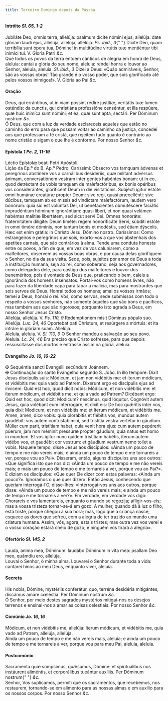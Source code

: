 ```yaml
---
title: Terceiro Domingo depois da Páscoa
---
```


<h4 class="text-center">
  Intróito <em>Sl. 65, 1-2</em>
</h4>
<div class="grid grid-cols-2 gap-5">
  <span class="text-justify">
    Jubiláte Deo, omnis terra, allelúja: psalmum dícite nómini ejus, allelúja:
    date glóriam laudi ejus, allelúja, allelúja, allelúja. <em>Ps. ibid., 3</em>{" "}
    Dícite Deo, quam terribília sunt ópera tua, Dómine! in multitúdine virtútis
    tuæ mentiéntur tibi inimíci tui. V. Gloria Patri <em>&c.</em>
  </div>
  <span class="text-justify">
    Que todos os povos da terra entoem cânticos de alegria em honra de Deus,
    aleluia: cantai a glória do seu nome, aleluia: rendei honra e louvor ao
    Senhor, aleluia, aleluia. <em>Sl. ibid., 3</em> Dizei a Deus: «Quão
    admiráveis, Senhor, são as vossas obras! Tão grande é o vosso poder, que
    sois glorificado até pelos vossos inimigos!». V. Glória ao Pai <em>&c.</em>
  </div>
</div>

<h4 class="text-center">Oração</h4>
<div class="grid grid-cols-2 gap-5">
  <span class="text-justify">
    Deus, qui errántibus, ut in viam possint redíre justítiæ, veritátis tuæ
    lumen osténdis: da cunctis, qui christiána professióne censéntur, et illa
    respúere, quæ huic inimíca sunt nómini; et ea, quæ sunt apta, sectári. Per
    Dóminum nostrum <em>&c.</em>
  </div>
  <span class="text-justify">
    Ó Deus, que com a luz da verdade esclareceis aqueles que estão no caminho do
    erro para que possam voltar ao caminho da justiça, concedei aos que
    professam a fé cristã, que rejeitem tudo quanto é contrário ao nome cristão
    e sigam o que lhe é conforme. Por nosso Senhor <em>&c.</em>
  </div>
</div>

<h4 class="text-center">
  Epístola <em>1 Pe. 2, 11-19</em>
</h4>
<div class="grid grid-cols-2 gap-5">
  <span class="text-justify">Léctio Epístolæ beáti Petri Apóstoli.</div>
  <span class="text-justify">Lição da Ep.ª do B. Ap.º Pedro.</div>
  <span class="text-justify">
    Caríssimi: Obsecro vos tamquam ádvenas et peregrínos abstinére vos a
    carnálibus desidériis, quæ mílitant advérsus ánimam, conversatiónem vestram
    inter gentes habéntes bonam: ut in eo, quod detréctant de vobis tamquam de
    malefactóribus, ex bonis opéribus vos considerántes, gloríficent Deum in die
    visitatiónis. Subjécti ígitur estóte omni humánæ creatúræ propter Deum: sive
    regi, quasi præcellénti: sive dúcibus, tamquam ab eo missis ad vindíctam
    malefactórum, laudem vero bonórum: quia sic est volúntas Dei, ut
    benefaciéntes obmutéscere faciátis imprudéntium hóminum ignorántiam: quasi
    líberi, et non quasi velámen habéntes malítiæ libertátem, sed sicut servi
    Dei. Omnes honoráte: fraternitátem dilígite: Deum timéte: regem honorificáte
    Servi, súbditi estóte in omni timóre dóminis, non tantum bonis et modéstis,
    sed étiam dýscolis. Hæc est enim grátia: in Christo Jesu, Dómino nostro.
  </div>
  <span class="text-justify">
    Caríssimos: Como estrangeiros e peregrinos que sois, exorto-vos a que vos
    abstenhais dos apetites carnais, que são contrários à alma. Tende uma
    conduta honesta entre os povos, a fim de que, em vez de vos caluniarem, como
    a malfeitores, observem as vossas boas obras, e por causa delas glorifiquem
    o Senhor, no dia da sua visita. Sede, pois, sujeitos por amor de Deus a toda
    a instituição humana, seja ao rei, como soberano, seja aos governadores,
    como delegados dele, para castigo dos malfeitores e louvor dos beneméritos;
    pois é vontade de Deus que, praticando o bem, caleis a ignorância dos homens
    insensatos. Portai-vos como homens livres, não para fazer da liberdade capa
    para tapar a malícia, mas para mostrardes que sois servos de Deus. Honrai
    todos os homens; amai os vossos irmãos; temei a Deus; honrai o rei. Vós,
    como servos, sede submissos com todo o respeito a vossos senhores, não
    somente àqueles que são bons e pacíficos, mas também aos que são rigorosos;
    porquanto isto agrada a Deus, em nosso Senhor Jesus Cristo.
  </div>
</div>

<div class="grid grid-cols-2 gap-5">
  <span class="text-justify">
    Allelúja, allelúja. V. <em>Ps. 110, 9</em> Redemptiónem misit Dóminus pópulo
    suo. Allelúja. <em>Luc. 24, 46</em> Oportebat pati Christum, et resúrgere a
    mórtuis: et ita intráre in glóriam suam. Allelúja.
  </div>
  <span class="text-justify">
    Aleluia, aleluia. V. <em>Sl. 110, 9</em> O Senhor mandou a salvação ao seu
    povo. Aleluia. <em>Lc. 24, 46</em> Era preciso que Cristo sofresse, para que
    depois ressuscitasse dos mortos e entrasse assim na glória, aleluia.
  </div>
</div>

<h4 class="text-center">
  Evangelho <em>Jo. 16, 16-22</em>
</h4>
<div class="grid grid-cols-2 gap-5">
  <span class="text-justify">
    <span class="text-danger">&#10016;</span> Sequéntia sancti Evangélii
    secúndum Joánnem.
  </div>
  <span class="text-justify">
    <span class="text-danger">&#10016;</span> Continuação do santo Evangelho
    segundo S. João.
  </div>
  <span class="text-justify">
    In illo témpore: Dixit Jesus discípulis suis: Módicum, et jam non vidébitis
    me: et íterum módicum, et vidébitis me: quia vado ad Patrem. Dixérunt ergo
    ex discípulis ejus ad ínvicem: Quid est hoc, quod dicit nobis: Módicum, et
    non vidébitis me: et íterum módicum, et vidébitis me, et quia vado ad
    Patrem? Dicébant ergo: Quid est hoc, quod dicit: Modicum? nescímus, quid
    lóquitur. Cognóvit autem Jesus, quia volébant eum interrogáre, et dixit eis:
    De hoc quǽritis inter vos, quia dixi: Modicum, et non vidébitis me: et
    íterum módicum, et vidébitis me. Amen, amen, dico vobis: quia plorábitis et
    flébitis vos, mundus autem gaudébit: vos autem contristabímini, sed
    tristítia vestra vertétur in gáudium. Múlier cum parit, tristítiam habet,
    quia venit hora ejus: cum autem pepérerit púerum, jam non méminit pressúræ
    propter gáudium, quia natus est homo in mundum. Et vos igitur nunc quidem
    tristítiam habétis, íterum autem vidébo vos, et gaudébit cor vestrum: et
    gáudium vestrum nemo tollet a vobis.
  </div>
  <span class="text-justify">
    Naquele tempo, disse Jesus aos discípulos: «Ainda um pouco de tempo e me não
    vereis mais; e ainda um pouco de tempo e me tornareis a ver, porque vou ao
    Pai». Disseram, então, alguns discípulos uns aos outros: «Que significa isto
    que nos diz: «Ainda um pouco de tempo e me não vereis mais; e mais um pouco
    de tempo e me tornareis a ver, porque vou ao Pai?». E diziam os discípulos:
    «Que quer Ele dizer com estas palavras: «Ainda um pouco?». Ignoramos o que
    quer dizer». Então Jesus, conhecendo que queriam interrogá-l’O, disse-lhes:
    «Interrogai-vos uns aos outros, porque disse: «Ainda um pouco de tempo e me
    não vereis mais; e ainda um pouco de tempo e me tornareis a ver?». Em
    verdade, em verdade vos digo: Chorareis e vos lamentareis, enquanto o mundo
    se regozija; afligir-vos-eis; mas a vossa tristeza tornar-se-á em gozo. A
    mulher, quando dá à luz o filho, está triste, porque chegou a sua hora; mas,
    logo que a criança nasce, esquece as dores que sofreu, com a alegria de ter
    trazido ao mundo uma criatura humana. Assim, vós, agora, estais tristes; mas
    outra vez vos verei e o vosso coração estará cheio de gozo; e ninguém vos
    tirará a alegria».
  </div>
</div>

<h4 class="text-center">
  Ofertório <em>Sl. 145, 2</em>
</h4>
<div class="grid grid-cols-2 gap-5">
  <span class="text-justify">
    Lauda, anima mea, Dóminum: laudábo Dóminum in vita mea: psallam Deo meo,
    quámdiu ero, allelúja.
  </div>
  <span class="text-justify">
    Louvai o Senhor, ó minha alma. Louvarei o Senhor durante toda a vida:
    cantarei hinos ao meu Deus, enquanto viver, aleluia.
  </div>
</div>

<h4 class="text-center">Secreta</h4>
<div class="grid grid-cols-2 gap-5">
  <span class="text-justify">
    His nobis, Dómine, mystériis conferátur, quo, terréna desidéria mitigántes,
    discámus amáre cœléstia. Per Dóminum nostrum <em>&c.</em>
  </div>
  <span class="text-justify">
    Ó Senhor, por meio destes sagrados mystérios mitigai-nos os desejos terrenos
    e ensinai-nos a amar as coisas celestiais. Por nosso Senhor <em>&c.</em>
  </div>
</div>

<h4 class="text-center">
  Comúnio <em>Jo. 16, 16</em>
</h4>
<div class="grid grid-cols-2 gap-5">
  <span class="text-justify">
    Módicum, et non vidébitis me, allelúja: íterum módicum, et vidébitis me,
    quia vado ad Patrem, allelúja, allelúja.
  </div>
  <span class="text-justify">
    Ainda um pouco de tempo e me não vereis mais, aleluia; e ainda um pouco de
    tempo e me tornareis a ver, porque vou para meu Pai, aleluia, aleluia.
  </div>
</div>

<h4 class="text-center">Postcomúnio</h4>
<div class="grid grid-cols-2 gap-5">
  <span class="text-justify">
    Sacramenta quæ súmpsimus, quǽsumus, Dómine: et spirituálibus nos instáurent
    aliméntis, et corporálibus tueántur auxíliis. Per Dóminum nostrum{" "}
    <em>&c.</em>
  </div>
  <span class="text-justify">
    Senhor, Vos suplicamos, permiti que os sacramentos, que recebemos, nos
    restaurem, tornando-se em alimento para as nossas almas e em auxílio para os
    nossos corpos. Por nosso Senhor <em>&c.</em>
  </div>
</div>
